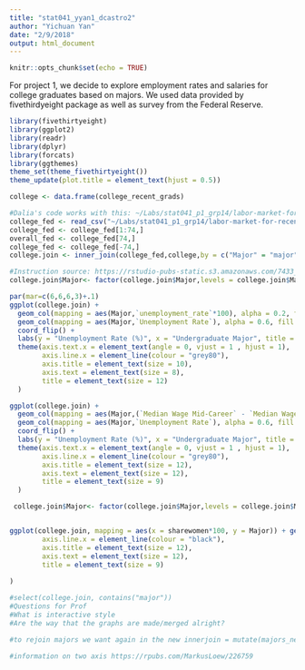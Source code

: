 ```yaml
---
title: "stat041_yyan1_dcastro2"
author: "Yichuan Yan"
date: "2/9/2018"
output: html_document
---
```


```r
knitr::opts_chunk$set(echo = TRUE)
```

For project 1, we decide to explore employment rates and salaries for college graduates based on majors. We used data provided by fivethirdyeight package as well as survey from the Federal Reserve.

```r
library(fivethirtyeight)
library(ggplot2)
library(readr)
library(dplyr)
library(forcats)
library(ggthemes)
theme_set(theme_fivethirtyeight())
theme_update(plot.title = element_text(hjust = 0.5))
```


```r
college <- data.frame(college_recent_grads)

#Dalia's code works with this: ~/Labs/stat041_p1_grp14/labor-market-for-recent-college-grads.csv
college_fed <- read_csv("~/Labs/stat041_p1_grp14/labor-market-for-recent-college-grads.csv")
college_fed <- college_fed[1:74,]
overall_fed <- college_fed[74,]
college_fed <- college_fed[-74,]
college.join <- inner_join(college_fed,college,by = c("Major" = "major"))


```

```r
#Instruction source: https://rstudio-pubs-static.s3.amazonaws.com/7433_4537ea5073dc4162950abb715f513469.html
college.join$Major<- factor(college.join$Major,levels = college.join$Major[order(college.join$`Unemployment Rate`)])

par(mar=c(6,6,6,3)+.1)
ggplot(college.join) + 
  geom_col(mapping = aes(Major,`unemployment_rate`*100), alpha = 0.2, fill = "orange", color = FALSE, width = 0.8) +
  geom_col(mapping = aes(Major,`Unemployment Rate`), alpha = 0.6, fill = "midnightblue", color = FALSE, width = 0.8) + 
  coord_flip() + 
  labs(y = "Unemployment Rate (%)", x = "Undergraduate Major", title = "Unemployment Rate by College Major") +
  theme(axis.text.x = element_text(angle = 0, vjust = 1 , hjust = 1), 
        axis.line.x = element_line(colour = "grey80"), 
        axis.title = element_text(size = 10), 
        axis.text = element_text(size = 8), 
        title = element_text(size = 12)
  )

ggplot(college.join) + 
  geom_col(mapping = aes(Major,(`Median Wage Mid-Career` - `Median Wage Early Career`)/`Median Wage Early Career`*100), alpha = 0.2, fill = "green", color = FALSE, width = 0.8) +
  geom_col(mapping = aes(Major,`Unemployment Rate`), alpha = 0.6, fill = "midnightblue", color = FALSE, width = 0.8) + 
  coord_flip() + 
  labs(y = "Unemployment Rate (%)", x = "Undergraduate Major", title = "Unemployment vs. Wage Growth") +
  theme(axis.text.x = element_text(angle = 0, vjust = 1 , hjust = 1), 
        axis.line.x = element_line(colour = "grey80"), 
        axis.title = element_text(size = 12), 
        axis.text = element_text(size = 12), 
        title = element_text(size = 9)
  )

 college.join$Major<- factor(college.join$Major,levels = college.join$Major[order(college.join$sharewomen)])


ggplot(college.join, mapping = aes(x = sharewomen*100, y = Major)) + geom_point() + labs(y = "Major", x = "Share of Women (%)", title = "Share of Women in Each Major") + theme(axis.text.x = element_text(angle = 0, vjust = 1 , hjust = 1), 
        axis.line.x = element_line(colour = "black"), 
        axis.title = element_text(size = 12), 
        axis.text = element_text(size = 12), 
        title = element_text(size = 9)
        
)

#select(college.join, contains("major"))
#Questions for Prof
#What is interactive style
#Are the way that the graphs are made/merged alright?

#to rejoin majors we want again in the new innerjoin = mutate(majors_new, recode('econ' = "economics"))

#information on two axis https://rpubs.com/MarkusLoew/226759
```
